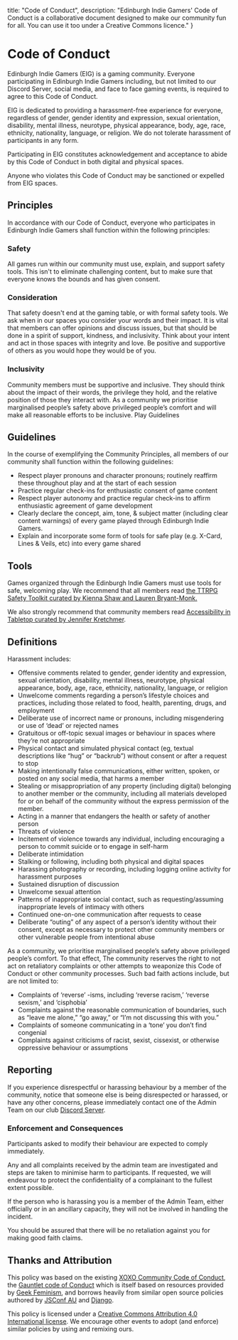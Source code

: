 
  title: "Code of Conduct",
  description: "Edinburgh Indie Gamers' Code of Conduct is a collaborative document designed to make our community fun for all. You can use it too under a Creative Commons licence."
}

# Code of Conduct 

Edinburgh Indie Gamers (EIG) is a gaming community. Everyone participating in Edinburgh Indie Gamers including, but not limited to our Discord Server, social media, and face to face gaming events, is required to agree to this Code of Conduct.

EIG is dedicated to providing a harassment-free experience for everyone, regardless of gender, gender identity and expression, sexual orientation, disability, mental illness, neurotype, physical appearance, body, age, race, ethnicity, nationality, language, or religion. We do not tolerate harassment of participants in any form.

Participating in EIG constitutes acknowledgement and acceptance to abide by this Code of Conduct in both digital and physical spaces.

Anyone who violates this Code of Conduct may be sanctioned or expelled from EIG spaces.

## Principles

In accordance with our Code of Conduct, everyone who participates in Edinburgh Indie Gamers shall function within the following principles:

### Safety

All games run within our community must use, explain, and support safety tools. This isn't to eliminate challenging content, but to make sure that everyone knows the bounds and has given consent.

### Consideration

That safety doesn't end at the gaming table, or with formal safety tools. We ask when in our spaces you consider your words and their impact. It is vital that members can offer opinions and discuss issues, but that should be done in a spirit of support, kindness, and inclusivity. Think about your intent and act in those spaces with integrity and love. Be positive and supportive of others as you would hope they would be of you.

### Inclusivity

Community members must be supportive and inclusive. They should think about the impact of their words, the privilege they hold, and the relative position of those they interact with. As a community we prioritise marginalised people’s safety above privileged people’s comfort and will make all reasonable efforts to be inclusive.
Play Guidelines

## Guidelines

In the course of exemplifying the Community Principles, all members of our community shall function within the following guidelines:

* Respect player pronouns and character pronouns; routinely reaffirm these throughout play and at the start of each session
* Practice regular check-ins for enthusiastic consent of game content
* Respect player autonomy and practice regular check-ins to affirm enthusiastic agreement of game development
* Clearly declare the concept, aim, tone, & subject matter (including clear content warnings) of every game played through Edinburgh Indie Gamers.
* Explain and incorporate some form of tools for safe play (e.g. X-Card, Lines & Veils, etc) into every game shared

## Tools

Games organized through the Edinburgh Indie Gamers must use tools for safe, welcoming play. We recommend that all members read [the TTRPG Safety Toolkit curated by Kienna Shaw and Lauren Bryant-Monk.](https://drive.google.com/drive/folders/114jRmhzBpdqkAlhmveis0nmW73qkAZCj "Gaming safety resource")

We also strongly recommend that community members read [Accessibility in Tabletop curated by Jennifer Kretchmer](https://docs.google.com/document/d/1ZFSXz-Yva1KZAsP7NblCdkoiQ6RcjxSV2gj98eXusJs/edit "Gaming accessibility resource").

## Definitions

Harassment includes:

* Offensive comments related to gender, gender identity and expression, sexual orientation, disability, mental illness, neurotype, physical appearance, body, age, race, ethnicity, nationality, language, or religion
* Unwelcome comments regarding a person’s lifestyle choices and practices, including those related to food, health, parenting, drugs, and employment
* Deliberate use of incorrect name or pronouns, including misgendering or use of ‘dead’ or rejected names
* Gratuitous or off-topic sexual images or behaviour in spaces where they’re not appropriate
* Physical contact and simulated physical contact (eg, textual descriptions like “hug” or “backrub”) without consent or after a request to stop
* Making intentionally false communications, either written, spoken, or posted on any social media, that harms a member
* Stealing or misappropriation of any property (including digital) belonging to another member or the community, including all materials developed for or on behalf of the community without the express permission of the member.
* Acting in a manner that endangers the health or safety of another person
* Threats of violence
* Incitement of violence towards any individual, including encouraging a person to commit suicide or to engage in self-harm
* Deliberate intimidation
* Stalking or following, including both physical and digital spaces
* Harassing photography or recording, including logging online activity for harassment purposes
* Sustained disruption of discussion
* Unwelcome sexual attention
* Patterns of inappropriate social contact, such as requesting/assuming inappropriate levels of intimacy with others
* Continued one-on-one communication after requests to cease
* Deliberate “outing” of any aspect of a person’s identity without their consent, except as necessary to protect other community members or other vulnerable people from intentional abuse

As a community, we prioritise marginalised people’s safety above privileged people’s comfort. To that effect, The community reserves the right to not act on retaliatory complaints or other attempts to weaponize this Code of Conduct or other community processes. Such bad faith actions include, but are not limited to:

* Complaints of ‘reverse’ -isms, including ‘reverse racism,’ ‘reverse sexism,’ and ‘cisphobia’
* Complaints against the reasonable communication of boundaries, such as “leave me alone,” “go away,” or “I’m not discussing this with you.”
* Complaints of someone communicating in a ‘tone’ you don’t find congenial
* Complaints against criticisms of racist, sexist, cissexist, or otherwise oppressive behaviour or assumptions

## Reporting

If you experience disrespectful or harassing behaviour by a member of the community, notice that someone else is being disrespected or harassed, or have any other concerns, please immediately contact one of the Admin Team on our club [Discord Server](https://discord.gg/6vNbsq5tSV).

### Enforcement and Consequences

Participants asked to modify their behaviour are expected to comply immediately.

Any and all complaints received by the admin team are investigated and steps are taken to minimise harm to participants.  If requested, we will endeavour to protect the confidentiality of a complainant to the fullest extent possible.

If the person who is harassing you is a member of the Admin Team, either officially or in an ancillary capacity, they will not be involved in handling the incident.

You should be assured that there will be no retaliation against you for making good faith claims.

## Thanks and Attribution

This policy was based on the existing [XOXO Community Code of Conduct](https://2018.xoxofest.com/conduct), the [Gauntlet code of Conduct](https://www.gauntlet-rpg.com/community-code-of-conduct.html) which is itself based on resources provided by [Geek Feminism](https://geekfeminism.org/about/code-of-conduct/ "Example code"), and borrows heavily from similar open source policies authored by [JSConf AU](https://2018.jsconfau.com/code-of-conduct) and [Django](https://www.djangoproject.com/conduct/).

This policy is licensed under a [Creative Commons Attribution 4.0 International license](https://creativecommons.org/licenses/by/4.0/). We encourage other events to adopt (and enforce) similar policies by using and remixing ours.


